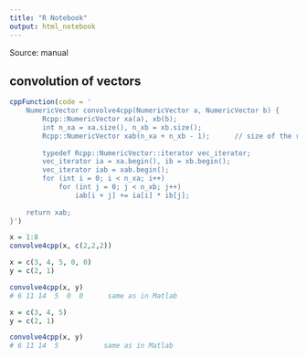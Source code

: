 ```yaml
---
title: "R Notebook"
output: html_notebook
---
```


Source: manual

## convolution of vectors

```r

cppFunction(code = '
    NumericVector convolve4cpp(NumericVector a, NumericVector b) {
        Rcpp::NumericVector xa(a), xb(b);
        int n_xa = xa.size(), n_xb = xb.size();
        Rcpp::NumericVector xab(n_xa + n_xb - 1);      // size of the result vector
        
        typedef Rcpp::NumericVector::iterator vec_iterator;
        vec_iterator ia = xa.begin(), ib = xb.begin();
        vec_iterator iab = xab.begin();
        for (int i = 0; i < n_xa; i++)
            for (int j = 0; j < n_xb; j++)
                iab[i + j] += ia[i] * ib[j];
    
    return xab;
}')

x = 1:8
convolve4cpp(x, c(2,2,2))

```

```r
x = c(3, 4, 5, 0, 0)
y = c(2, 1)

convolve4cpp(x, y)
# 6 11 14  5  0  0      same as in Matlab
```

```r
x = c(3, 4, 5)
y = c(2, 1)

convolve4cpp(x, y)
# 6 11 14  5           same as in Matlab
```